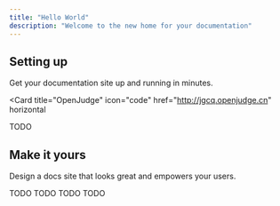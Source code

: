 ```yaml
---
title: "Hello World"
description: "Welcome to the new home for your documentation"
---
```


## Setting up

Get your documentation site up and running in minutes.

<Card
  title="OpenJudge"
  icon="code"
  href="http://jgcq.openjudge.cn"
  horizontal
>
  TODO
</Card>

## Make it yours

Design a docs site that looks great and empowers your users.

<Columns cols={2}>
  <Card
    title="课程介绍"
    icon="user-graduate"
    href="/course_info"
  >
    TODO
  </Card>
  <Card
    title="Guides"
    icon="wrench"
    href="/guides"
  >
    TODO
  </Card>
    <Card
    title="作业解析"
    icon="book-open"
    href="/homework"
  >
    TODO
  </Card>
  <Card
    title="大作业"
    icon="code-branch"
    href="/project"
  >
    TODO
  </Card>
</Columns>
